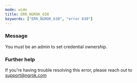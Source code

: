 ```yaml
---
mode: wide
title: ERR_NGROK_630
keywords: ["ERR_NGROK_630", "error 630"]
---
```


### Message

You must be an admin to set credential ownership.

### Further help

If you're having trouble resolving this error, please reach out to [support@ngrok.com](mailto:support@ngrok.com?subject=Help%20with%20ERR_NGROK_630)
